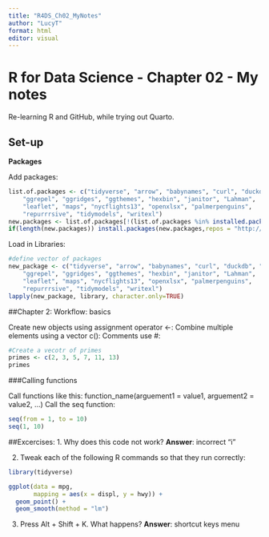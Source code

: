 ```yaml
---
title: "R4DS_Ch02_MyNotes"
author: "LucyT"
format: html
editor: visual
---
```


# R for Data Science - Chapter 02 - My notes

Re-learning R and GitHub, while trying out Quarto.

## Set-up

**Packages**

Add packages:

```r
list.of.packages <- c("tidyverse", "arrow", "babynames", "curl", "duckdb", "gapminder", 
    "ggrepel", "ggridges", "ggthemes", "hexbin", "janitor", "Lahman", 
    "leaflet", "maps", "nycflights13", "openxlsx", "palmerpenguins", 
    "repurrrsive", "tidymodels", "writexl")
new.packages <- list.of.packages[!(list.of.packages %in% installed.packages()[,"Package"])]
if(length(new.packages)) install.packages(new.packages,repos = "http://cran.us.r-project.org")

```

Load in Libraries:

```r
#define vector of packages
new_package <- c("tidyverse", "arrow", "babynames", "curl", "duckdb", "gapminder", 
    "ggrepel", "ggridges", "ggthemes", "hexbin", "janitor", "Lahman", 
    "leaflet", "maps", "nycflights13", "openxlsx", "palmerpenguins", 
    "repurrrsive", "tidymodels", "writexl")
lapply(new_package, library, character.only=TRUE)
```

##Chapter 2: Workflow: basics

Create new objects using assignment operator <-:
Combine multiple elements using a vector c():
Comments use #:
``` r
#Create a vecotr of primes
primes <- c(2, 3, 5, 7, 11, 13)
primes
```

###Calling functions

Call functions like this: function_name(arguement1 = value1, arguement2 = value2, ...)
Call the seq function:
``` r
seq(from = 1, to = 10)
seq(1, 10)
```

##Excercises:
1. Why does this code not work?
**Answer**: incorrect "i"

2. Tweak each of the following R commands so that they run correctly:
``` r
library(tidyverse)

ggplot(data = mpg, 
       mapping = aes(x = displ, y = hwy)) + 
  geom_point() +
  geom_smooth(method = "lm")
```

3. Press Alt + Shift + K. What happens?
**Answer**: shortcut keys menu

